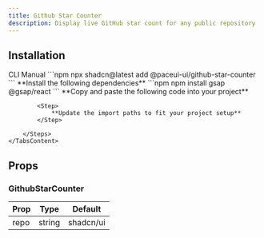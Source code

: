 ```yaml
---
title: Github Star Counter
description: Display live GitHub star count for any public repository
---
```


<DemoCodePreview
    path="demo/components/github-star-counter/default.tsx"
    v0Link="/gsap/github-star-counter"
/>

## Installation

<Tabs defaultValue="cli">
    <TabsList>
        <TabsTrigger value="cli">CLI</TabsTrigger>
        <TabsTrigger value="manual">Manual</TabsTrigger>
    </TabsList>
    <TabsContent value="cli">
        ```npm
        npx shadcn@latest add @paceui-ui/github-star-counter
        ```
    </TabsContent>
    <TabsContent value="manual">
        <Steps>
            <Step>
                **Install the following dependencies**
            </Step>
            ```npm
            npm install gsap @gsap/react
            ```
            <Step>
                **Copy and paste the following code into your project**
            </Step>
            <CodePreview path='components/gsap/github-star-counter.tsx' collapsible></CodePreview>

            <Step>
                **Update the import paths to fit your project setup**
            </Step>

        </Steps>
    </TabsContent>
</Tabs>

## Props

### GithubStarCounter

| Prop | Type   | Default   |
|------|--------|-----------|
| repo | string | shadcn/ui |
